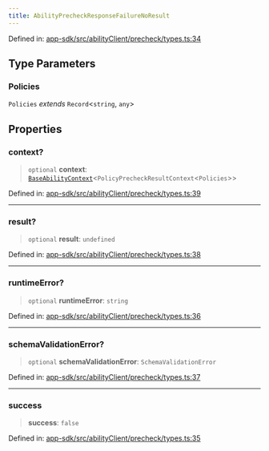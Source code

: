 ```yaml
---
title: AbilityPrecheckResponseFailureNoResult
---
```


Defined in: [app-sdk/src/abilityClient/precheck/types.ts:34](https://github.com/LIT-Protocol/Vincent/blob/59bbcc58961d006596c8c80671cc1200f69f2946/packages/libs/app-sdk/src/abilityClient/precheck/types.ts#L34)

## Type Parameters

### Policies

`Policies` *extends* `Record`\<`string`, `any`\>

## Properties

### context?

> `optional` **context**: [`BaseAbilityContext`](./BaseAbilityContext)\<`PolicyPrecheckResultContext`\<`Policies`\>\>

Defined in: [app-sdk/src/abilityClient/precheck/types.ts:39](https://github.com/LIT-Protocol/Vincent/blob/59bbcc58961d006596c8c80671cc1200f69f2946/packages/libs/app-sdk/src/abilityClient/precheck/types.ts#L39)

***

### result?

> `optional` **result**: `undefined`

Defined in: [app-sdk/src/abilityClient/precheck/types.ts:38](https://github.com/LIT-Protocol/Vincent/blob/59bbcc58961d006596c8c80671cc1200f69f2946/packages/libs/app-sdk/src/abilityClient/precheck/types.ts#L38)

***

### runtimeError?

> `optional` **runtimeError**: `string`

Defined in: [app-sdk/src/abilityClient/precheck/types.ts:36](https://github.com/LIT-Protocol/Vincent/blob/59bbcc58961d006596c8c80671cc1200f69f2946/packages/libs/app-sdk/src/abilityClient/precheck/types.ts#L36)

***

### schemaValidationError?

> `optional` **schemaValidationError**: `SchemaValidationError`

Defined in: [app-sdk/src/abilityClient/precheck/types.ts:37](https://github.com/LIT-Protocol/Vincent/blob/59bbcc58961d006596c8c80671cc1200f69f2946/packages/libs/app-sdk/src/abilityClient/precheck/types.ts#L37)

***

### success

> **success**: `false`

Defined in: [app-sdk/src/abilityClient/precheck/types.ts:35](https://github.com/LIT-Protocol/Vincent/blob/59bbcc58961d006596c8c80671cc1200f69f2946/packages/libs/app-sdk/src/abilityClient/precheck/types.ts#L35)
